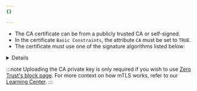 ```yaml
---
{}

---
```



* The CA certificate can be from a publicly trusted CA or self-signed.
* In the certificate `Basic Constraints`, the attribute `CA` must be set to `TRUE`.
* The certificate must use one of the signature algorithms listed below:


<Details header="Allowed signature algorithms">

`x509.SHA1WithRSA`

`x509.SHA256WithRSA`

`x509.SHA384WithRSA`

`x509.SHA512WithRSA`

`x509.ECDSAWithSHA1`

`x509.ECDSAWithSHA256`

`x509.ECDSAWithSHA384`

`x509.ECDSAWithSHA512`


</Details>

:::note
Uploading the CA private key is only required if you wish to use [Zero Trust's block page](/cloudflare-one/connections/connect-devices/user-side-certificates/custom-certificate/). For more context on how mTLS works, refer to our [Learning Center](https://www.cloudflare.com/learning/access-management/what-is-mutual-tls/).
:::